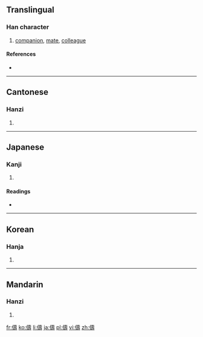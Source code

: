 {{also|俦}}
==Translingual==

===Han character===
{{Han char|rn=9|rad=人|as=14|sn=16|four=2424<sub>1</sub>|canj=人土弓戈 (OGNI)|ids=⿰[[亻]][[壽]]}}

# [[companion]], [[mate]], [[colleague]]

====References====
* {{Han ref|kx=0119.340|dkj=01224|dj=0253.110|hdz=10229.070|uh=5114|ud=20756|bh=BEA9|bd=48809}}

----

==Cantonese==

===Hanzi===
{{yue-hanzi|jyut=|y=chau4|sim=俦}}

# {{defn|lang=yue|sort=人14}}

----

==Japanese==

===Kanji===
{{ja-kanji|grade=|rs=人14}}

# {{defn|lang=ja|sort=人14}}

====Readings====
* {{ja-readings|on=[[ちゅう]] (chū), [[じゅ]] (ju)|kun=[[ともがら]] (tomogara)}}

----

==Korean==

===Hanja===
{{ko-hanja|hangeul=주|rv=ju|mr=chu}}

# {{defn|lang=ko|sort=人14}}

----

==Mandarin==

===Hanzi===
{{cmn-hanzi|sim=俦|pin=[[chóu]] ([[chou2]])|wg=ch'ou<sup>2</sup>}}

# {{defn|lang=cmn|sort=人14}}

[[fr:儔]]
[[ko:儔]]
[[li:儔]]
[[ja:儔]]
[[pl:儔]]
[[vi:儔]]
[[zh:儔]]